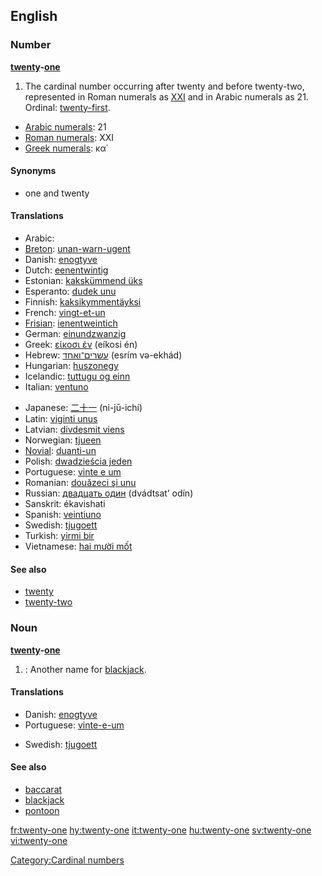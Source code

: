 ==English==

===Number===
'''[[twenty]]-[[one]]'''
# The cardinal number occurring after twenty and before twenty-two, represented in Roman numerals as [[XXI]] and in Arabic numerals as 21.  Ordinal: [[twenty-first]].
*[[w:Arabic numerals|Arabic numerals]]: 21
*[[w:Roman numerals|Roman numerals]]: XXI
*[[w:Greek numerals|Greek numerals]]: κα΄
====Synonyms====
*one and twenty

====Translations====
{{top}}
*Arabic: {{ARchar|[[واحد وعشرين]]}} {{Unicode|(wá:ħid wi-ʕišrí:n)}}
*[[Breton]]: [[unan-warn-ugent]]
*Danish: [[enogtyve]]
*Dutch: [[eenentwintig]] {{f}}
*Estonian: [[kakskümmend üks]]
*Esperanto: [[dudek unu]]
*Finnish: [[kaksikymmentäyksi]]
*French: [[vingt-et-un]] {{m}}
*[[Frisian]]: [[ienentweintich]]
*German: [[einundzwanzig]] {{f}}
*Greek: [[είκοσι έν]] (eíkosi én)
*Hebrew: [[עשרים־ואחד]] (esrím və-ekhád)
*Hungarian: [[huszonegy]]
*Icelandic: [[tuttugu og einn]]
*Italian: [[ventuno]]
{{mid}}
*Japanese: [[二十一]] (ni-jū-ichí)
*Latin: [[viginti unus]]
*Latvian: [[divdesmit viens]]
*Norwegian: [[tjueen]]
*[[Novial]]: [[duanti-un]]
*Polish: [[dwadzieścia jeden]]
*Portuguese: [[vinte e um]]
*Romanian: [[douăzeci şi unu]]
*Russian: [[двадцать один]] (dvádtsat’ odín)
*Sanskrit: ékavi{{m}}shati
*Spanish: [[veintiuno]] {{m}}
*Swedish: [[tjugoett]]
*Turkish: [[yirmi bir]]
*Vietnamese: [[hai mười mốt]]
{{bottom}}

====See also====
*[[twenty]]
*[[twenty-two]]

===Noun===
'''[[twenty]]-[[one]]'''
# {{cattag|Card games}}: Another name for [[blackjack]].

====Translations====
{{top}}
*Danish: [[enogtyve]]
*Portuguese: [[vinte-e-um]] {{m}}
{{mid}}
*Swedish: [[tjugoett]] {{n}}
{{bottom}}

====See also====
*[[baccarat]]
*[[blackjack]]
*[[pontoon]]

[[Category:Cardinal numbers]]

[[fr:twenty-one]]
[[hy:twenty-one]]
[[it:twenty-one]]
[[hu:twenty-one]]
[[sv:twenty-one]]
[[vi:twenty-one]]